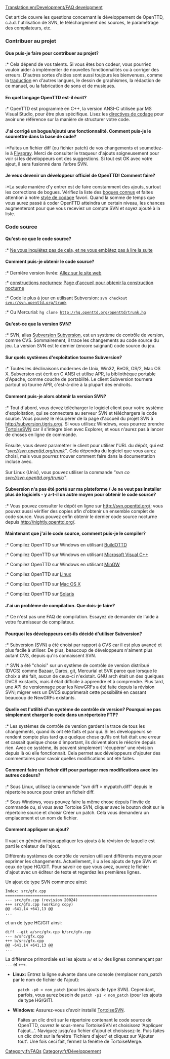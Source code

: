[[Translation:en/Development/FAQ development]]
{{fr/MenuFAQ}}

Cet article couvre les questions concernant le développement de OpenTTD, c.à.d. l'utilisation de SVN, le téléchargement des sources, le paramétrage des compilateurs, etc.

===Contribuer au projet===
====Que puis-je faire pour contribuer au projet?====
:* Cela dépend de vos talents. Si vous êtes bon codeur, vous pourriez vouloir aider à implémenter de nouvelles fonctionnalités ou à corriger des erreurs. D'autres sortes d'aides sont aussi toujours les bienvenues, comme la [[fr/Archive/Community/Internationalisation|traduction]] en d'autres langues, le dessin de graphismes, la rédaction de ce manuel, ou la fabrication de sons et de musiques.

====En quel langage OpenTTD est-il écrit?====
:* OpenTTD est programmé en C++, la version ANSI-C utilisée par MS Visual Studio, pour être plus spécifique. Lisez les [[fr/Development/Style de codage|directives de codage]] pour avoir une référence sur la manière de structurer votre code.

====J'ai corrigé un bogue/ajouté une fonctionnalité. Comment puis-je le soumettre dans la base de code?====
:*Faites un fichier diff (ou fichier patch) de vos changements et soumettez-le à [http://bugs.openttd.org Flyspray]. Merci de consulter le traqueur d'ajouts soigneusement pour voir si les développeurs ont des suggestions. Si tout est OK avec votre ajout, il sera fusionné dans l'arbre SVN.

====Je veux devenir un développeur officiel de OpenTTD! Comment faire?====
:*La seule manière d'y entrer est de faire constamment des ajouts, surtout les corrections de bogues. Vérifiez la liste des [http://bugs.openttd.org/index.php?string=&project=1&type=1 bogues connus] et faites attention à notre [[fr/Development/Style de codage|style de codage]] favori. Quand la somme de temps que vous aurez passé à coder OpenTTD atteindra un certain niveau, les chances augmenteront pour que vous receviez un compte SVN et soyez ajouté à la liste.

===Code source===
====Qu'est-ce que le code source?====
:* [http://www.google.com/search?q=C%2B%2B+tutorial Ne vous inquiétez pas de cela, et ne vous embêtez pas à lire la suite]

====Comment puis-je obtenir le code source?====
:* Dernière version livrée:  [http://www.openttd.org/download-stable Allez sur le site web]
:* [[fr/Archive/Community/Construction de nuit|constructions nocturnes]]: [http://nightly.openttd.org/ Page d'accueil pour obtenir la construction nocturne]
:* Code le plus à jour en utilisant Subversion: <code>svn checkout svn://svn.openttd.org/trunk</code>
:* Ou Mercurial: <code>hg clone http://hg.openttd.org/openttd/trunk.hg</code>

====Qu'est-ce que la version SVN?====
:* SVN, alias [https://www.wikipedia.org/wiki/fr:Apache Subversion Subversion], est un système de contrôle de version, comme CVS. Sommairement, il trace les changements au code source du jeu. La version SVN est le dernier (encore saignant) code source du jeu.

====Sur quels systèmes d'exploitation tourne Subversion?====
:* Toutes les déclinaisons modernes de Unix, Win32, BeOS, OS/2, Mac OS X. Subversion est écrit en C ANSI et utilise APR, la bibliothèque portable d'Apache, comme couche de portabilité. Le client Subversion tournera partout où tourne APR, c'est-à-dire à la plupart des endroits.

====Comment puis-je alors obtenir la version SVN?====
:* Tout d'abord, vous devez télécharger le logiciel client pour votre système d'exploitation, qui se connectera au serveur SVN et téléchargera le code source. Vous pouvez le récupérer de la page d'accueil du projet SVN à http://subversion.tigris.org/. Si vous utilisez Windows, vous pourrez prendre [http://tortoisesvn.tigris.org/ TortoiseSVN] car il s'intègre bien avec Explorer, et vous n'aurez pas à lancer de choses en ligne de commande.<br><br>Ensuite, vous devez paramétrer le client pour utiliser l'URL du dépôt, qui est ''"svn://svn.openttd.org/trunk"''. Cela dépendra du logiciel que vous aurez choisi, mais vous pourrez trouver comment faire dans la documentation incluse avec.<br><br>Sur Linux (Unix), vous pouvez utiliser la commande ''"svn co svn://svn.openttd.org/trunk/"''.

====Subversion n'a pas été porté sur ma plateforme / Je ne veut pas installer plus de logiciels - y a-t-il un autre moyen pour obtenir le code source?====
:* Vous pouvez consulter le dépôt en ligne sur http://svn.openttd.org/; vous pouvez aussi vérifier des copies afin d'obtenir un ensemble complet de code source. Vous pouvez enfin obtenir le dernier code source nocturne depuis http://nightly.openttd.org/.

====Maintenant que j'ai le code source, comment puis-je le compiler?====
:* Compilez OpenTTD sur Windows en utilisant [[fr/Archive/Community/BuildOTTD|BuildOTTD]]
:* Compilez OpenTTD sur Windows en utilisant [[:Category:fr/Microsoft Visual C%2B%2B|Microsoft Visual C++]]
:* Compilez OpenTTD sur Windows en utilisant [[fr/Compiler sur MinGW|MinGW]]
:* Compilez OpenTTD sur [[fr/Archive/Compilation and Ports/Linux|Linux]]
:* Compilez OpenTTD sur [[fr/Compiler sur Mac|Mac OS X]]
:* Compilez OpenTTD sur [[fr/Archive/Compilation and Ports/Compiler sur Solaris|Solaris]]

====J'ai un problème de compilation. Que dois-je faire?====
:* Ce n'est pas une FAQ de compilation. Essayez de demander de l'aide à votre fournisseur de compilateur.

====Pourquoi les développeurs ont-ils décidé d'utiliser Subversion?====
:* Subversion (SVN) a été choisi par rapport à CVS car il est plus avancé et plus facile à utiliser. De plus, beaucoup de développeurs n'aiment plus autant CVS, depuis qu'ils connaissent SVN.
:* SVN a été "choisi" sur un système de contrôle de version distribué (DVCS) comme Bazaar, Darcs, git, Mercurial et SVK parce que lorsque le choix a été fait, aucun de ceux-ci n'existait. GNU arch était un des quelques DVCS existants, mais il était difficile à apprendre et à comprendre. Plus tard, une API de versionnage pour les NewGRFs a été faite depuis la révision SVN; migrer vers  un DVCS supprimerait cette possibilité en cassant beaucoup de NewGRFs existants.

====Quelle est l'utilité d'un système de contrôle de version? Pourquoi ne pas simplement charger le code dans un répertoire FTP?====
:* Les systèmes de contrôle de version gardent la trace de tous les changements, quand ils ont été faits et par qui. Si les développeurs se rendent compte plus tard que quelque chose qu'ils ont fait était une erreur et cassait quelque chose d'important, ils doivent alors le réécrire depuis rien. Avec ce système, ils peuvent simplement 'récupérer' une révision depuis là où elle fonctionnait. Cela permet aux développeurs d'ajouter des commentaires pour savoir quelles modifications ont été faites.

====Comment faire un ficheir diff pour partager mes modifications avec les autres codeurs?====
:* Sous Linux, utilisez la commande "svn diff > mypatch.diff" depuis le répertoire source pour créer un ficheir diff.
:* Sous Windows, vous pouvez faire la même chose depuis l'invite de commande ou, si vous avez Tortoise SVN, cliquer avec le bouton droit sur le répertoire source et choisir Créer un patch. Cela vous demandera un emplacement et un nom de fichier.

====Comment appliquer un ajout?====
Il vaut en général mieux appliquer les ajouts à la révision de laquelle est parti le créateur de l'ajout.

Différents systèmes de contrôle de version utilisent différents moyens pour exprimer les changements. Actuellement, il u a les ajouts de type SVN et ceux de type HG/GIT.
Pour savoir ce que vous avez, ouvrez le fichier d'ajout avec un éditeur de texte et regardez les premières lignes.

Un ajout de type SVN commence ainsi:
<pre>
Index: src/gfx.cpp
===================================================================
--- src/gfx.cpp (revision 20024)
+++ src/gfx.cpp (working copy)
@@ -641,14 +641,13 @@
...
</pre>

et un de type HG/GIT ainsi:
<pre>
diff --git a/src/gfx.cpp b/src/gfx.cpp
--- a/src/gfx.cpp
+++ b/src/gfx.cpp
@@ -641,14 +641,13 @@
...
</pre>
La différence primordiale est les ajouts <code>a/</code> et <code>b/</code> des lignes commençant par <code>---</code> et <code>+++</code>.


*'''Linux:''' Entrez la ligne suivante dans une console (remplacer nom_patch par le nom de fichier de l'ajout):
:<code>patch -p0 < nom_patch</code> (pour les ajouts de type SVN). Cependant, parfois, vous aurez besoin de <code>patch -p1 < nom_patch</code> (pour les ajouts de type HG/GIT).
 
*'''Windows:''' Assurez-vous d'avoir installé [http://tortoisesvn.tigris.org TortoiseSVN].
{{fr/Avertissement| TortoiseSVN ne peut gérer que les ajouts de type SVN; il '''NE PEUT PAS''' traiter les ajouts de type HG/GIT!!}}
:Faites un clic droit sur le répertoire contenant le code source de OpenTTD, ouvrez le sous-menu TortoiseSVN et choisissez 'Appliquer l'ajout...'. Naviguez jusqu'au fichier d'ajout et choisissez-le. Puis faites un clic droit sur la fenêtre 'Fichiers d'ajout' et cliquez sur 'Ajouter tout'. Une fois ceci fait, fermez la fenêtre de TortoiseMerge.

[[Category:fr/FAQs]]
[[Category:fr/Développement]]